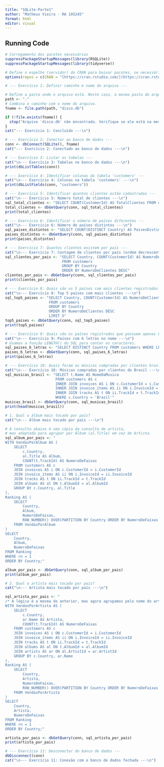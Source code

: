 ```yaml
---
title: "SQLite-Parte1"
author: "Matheus Vieira - RA 195245"
format: html
editor: visual
---
```


## Running Code

```r
# Carregamento dos pacotes necessários
suppressPackageStartupMessages(library(RSQLite))
suppressPackageStartupMessages(library(tidyverse))

# Define o espelho (servidor) do CRAN para baixar pacotes, se necessário.
options(repos = c(CRAN = "[https://cran.rstudio.com/](https://cran.rstudio.com/)"))
```

```r
# --- Exercício 1: Definir caminho e nome do arquivo ---

# Define a pasta onde o arquivo está. Neste caso, a mesma pasta do arquivo R
path <- "." 
# Combina o caminho com o nome do arquivo.
fname <- file.path(path, "disco.db")

if (!file.exists(fname)) {
  stop("Arquivo 'disco.db' não encontrado. Verifique se ele está na mesma pasta que o seu arquivo .qmd.")
}
cat("--- Exercício 1: Concluído ---\n")
```

```r
# --- Exercício 2: Conectar ao banco de dados ---
conn <- dbConnect(SQLite(), fname)
cat("--- Exercício 2: Conectado ao banco de dados ---\n")
```

```r
# --- Exercício 3: Listar as tabelas ---
cat("\n--- Exercício 3: Tabelas no banco de dados ---\n")
print(dbListTables(conn))
```

```r
# --- Exercício 4: Identificar colunas da tabela 'customers' ---
cat("\n--- Exercício 4: Colunas na tabela 'customers' ---\n")
print(dbListFields(conn, "customers"))
```

```r
# --- Exercício 5: Identificar quantos clientes estão cadastrados ---
cat("\n--- Exercício 5: Número total de clientes ---\n")
sql_total_clientes <- "SELECT COUNT(CustomerId) AS TotalClientes FROM customers"
total_clientes <- dbGetQuery(conn, sql_total_clientes)
print(total_clientes)
```

```r
# --- Exercício 6: Identificar o número de países diferentes ---
cat("\n--- Exercício 6: Número de países distintos ---\n")
sql_paises_distintos <- "SELECT COUNT(DISTINCT Country) AS PaisesDistintos FROM customers"
paises_distintos <- dbGetQuery(conn, sql_paises_distintos)
print(paises_distintos)
```

```r
# --- Exercício 7: Quantos clientes existem por país ---
cat("\n--- Exercício 7: Contagem de clientes por país (ordem decrescente) ---\n")
sql_clientes_por_pais <- "SELECT Country, COUNT(CustomerId) AS NumeroDeClientes
                          FROM customers
                          GROUP BY Country
                          ORDER BY NumeroDeClientes DESC"
clientes_por_pais <- dbGetQuery(conn, sql_clientes_por_pais)
print(clientes_por_pais)
```

```r
# --- Exercício 8: Quais são os 5 países com mais clientes registrados ---
cat("\n--- Exercício 8: Top 5 países com mais clientes ---\n")
sql_top5_paises <- "SELECT Country, COUNT(CustomerId) AS NumeroDeClientes
                    FROM customers
                    GROUP BY Country
                    ORDER BY NumeroDeClientes DESC
                    LIMIT 5"
top5_paises <- dbGetQuery(conn, sql_top5_paises)
print(top5_paises)
```

```r
# --- Exercício 9: Quais são os países registrados que possuem apenas 6 letras no nome ---
cat("\n--- Exercício 9: Países com 6 letras no nome ---\n")
# Usamos a função LENGTH() do SQL para contar os caracteres.
sql_paises_6_letras <- "SELECT DISTINCT Country FROM customers WHERE LENGTH(Country) = 6"
paises_6_letras <- dbGetQuery(conn, sql_paises_6_letras)
print(paises_6_letras)
```

```r
# --- Exercício 10: Quais foram as músicas compradas por clientes brasileiros ---
cat("\n--- Exercício 10: Músicas compradas por clientes do Brasil ---\n")
sql_musicas_brasil <- "SELECT t.Name AS NomeDaMusica
                       FROM customers AS c
                       INNER JOIN invoices AS i ON c.CustomerId = i.CustomerId
                       INNER JOIN invoice_items AS ii ON i.InvoiceId = ii.InvoiceId
                       INNER JOIN tracks AS t ON ii.TrackId = t.TrackId
                       WHERE c.Country = 'Brazil'"
musicas_brasil <- dbGetQuery(conn, sql_musicas_brasil)
print(head(musicas_brasil))
```

```r
# 1. Qual o álbum mais tocado por país?
cat("\n--- Álbum mais tocado por país ---\n")

# A consulta abaixo é uma cópia da consulta de artista,
# mas adaptada para agrupar por Álbum (al.Title) em vez de Artista.
sql_album_por_pais <- "
WITH VendasPorAlbum AS (
    SELECT
        c.Country,
        al.Title AS Album,
        COUNT(t.TrackId) AS NumeroDeFaixas
    FROM customers AS c
    JOIN invoices AS i ON c.CustomerId = i.CustomerId
    JOIN invoice_items AS ii ON i.InvoiceId = ii.InvoiceId
    JOIN tracks AS t ON ii.TrackId = t.TrackId
    JOIN albums AS al ON t.AlbumId = al.AlbumId
    GROUP BY c.Country, al.Title
),
Ranking AS (
    SELECT
        Country,
        Album,
        NumeroDeFaixas,
        ROW_NUMBER() OVER(PARTITION BY Country ORDER BY NumeroDeFaixas DESC) as rn
    FROM VendasPorAlbum
)
SELECT
    Country,
    Album,
    NumeroDeFaixas
FROM Ranking
WHERE rn = 1
ORDER BY Country;"

album_por_pais <- dbGetQuery(conn, sql_album_por_pais)
print(album_por_pais)
```

```r
# 2. Qual o artista mais tocado por país?
cat("\n--- Artista mais tocado por país ---\n")

sql_artista_por_pais <- "
/* A lógica é a mesma do anterior, mas agora agrupamos pelo nome do artista */
WITH VendasPorArtista AS (
    SELECT
        c.Country,
        ar.Name AS Artista,
        COUNT(t.TrackId) AS NumeroDeFaixas
    FROM customers AS c
    JOIN invoices AS i ON c.CustomerId = i.CustomerId
    JOIN invoice_items AS ii ON i.InvoiceId = ii.InvoiceId
    JOIN tracks AS t ON ii.TrackId = t.TrackId
    JOIN albums AS al ON t.AlbumId = al.AlbumId
    JOIN artists AS ar ON al.ArtistId = ar.ArtistId
    GROUP BY c.Country, ar.Name
),
Ranking AS (
    SELECT
        Country,
        Artista,
        NumeroDeFaixas,
        ROW_NUMBER() OVER(PARTITION BY Country ORDER BY NumeroDeFaixas DESC) as rn
    FROM VendasPorArtista
)
SELECT
    Country,
    Artista,
    NumeroDeFaixas
FROM Ranking
WHERE rn = 1
ORDER BY Country;"

artista_por_pais <- dbGetQuery(conn, sql_artista_por_pais)
print(artista_por_pais)
```

```r
# --- Exercício 11: Desconectar do banco de dados ---
dbDisconnect(conn)
cat("\n--- Exercício 11: Conexão com o banco de dados fechada ---\n")
```
